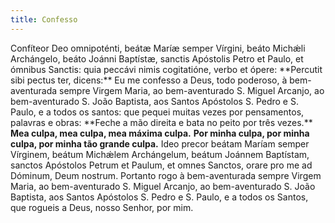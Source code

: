 ```yaml
---
title: Confesso
---
```


<div class="grid grid-cols-2 gap-5">
  <span class="text-justify">
    Confíteor Deo omnipoténti, beátæ Maríæ semper Vírgini, beáto Michǽli
    Archángelo, beáto Joánni Baptístæ, sanctis Apóstolis Petro et Paulo, et
    ómnibus Sanctis: quia peccávi nimis cogitatióne, verbo et ópere: **Percutit
    sibi pectus ter, dicens:**
  </span>
  <span class="text-justify">
    Eu me confesso a Deus, todo poderoso, à bem-aventurada sempre Virgem Maria,
    ao bem-aventurado S. Miguel Arcanjo, ao bem-aventurado S. João Baptista, aos
    Santos Apóstolos S. Pedro e S. Paulo, e a todos os santos: que pequei muitas
    vezes por pensamentos, palavras e obras: **Feche a mão direita e bata no
    peito por três vezes.**
  </span>
  <span class="text-justify">
    <b>Mea culpa, mea culpa, mea máxima culpa.</b>
  </span>
  <span class="text-justify">
    <b>Por minha culpa, por minha culpa, por minha tão grande culpa.</b>
  </span>
  <span class="text-justify">
    Ideo precor beátam Maríam semper Vírginem, beátum Michǽlem Archángelum,
    beátum Joánnem Baptístam, sanctos Apóstolos Petrum et Paulum, et omnes
    Sanctos, orare pro me ad Dóminum, Deum nostrum.
  </span>
  <span class="text-justify">
    Portanto rogo à bem-aventurada sempre Virgem Maria, ao bem-aventurado S.
    Miguel Arcanjo, ao bem-aventurado S. João Baptista, aos Santos Apóstolos S.
    Pedro e S. Paulo, e a todos os Santos, que rogueis a Deus, nosso Senhor, por
    mim.
  </span>
</div>
